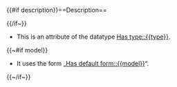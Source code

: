 {{#if description}}==Description==
<div class="description-box">{{description}}</div>

{{/if~}}
* This is an attribute of the datatype [[Has type::{{type}}]].

{{~#if model}}

* It uses the form  „[[Has default form::{{model}}]]“.
{{~/if~}}